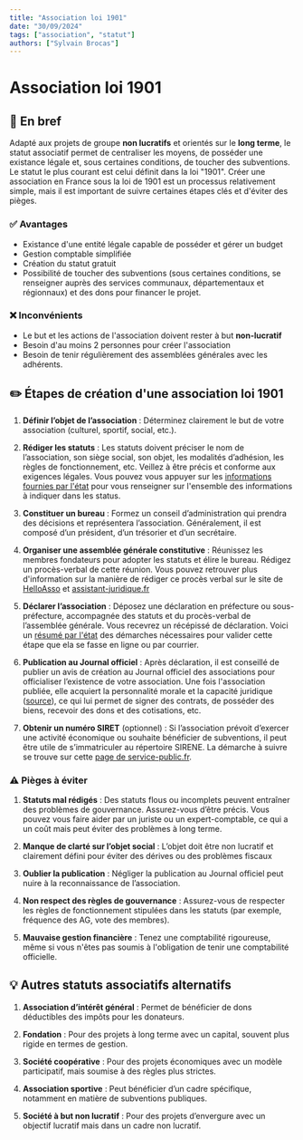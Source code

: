 ```yaml
---
title: "Association loi 1901"
date: "30/09/2024"
tags: ["association", "statut"]
authors: ["Sylvain Brocas"]
---
```


# Association loi 1901

## 📝 En bref
Adapté aux projets de groupe **non lucratifs** et orientés sur le **long terme**, le statut associatif permet de centraliser les moyens, de posséder une existance légale et, sous certaines conditions, de toucher des subventions. Le statut le plus courant est celui définit dans la loi "1901". Créer une association en France sous la loi de 1901 est un processus relativement simple, mais il est important de suivre certaines étapes clés et d'éviter des pièges.

### ✅ Avantages
- Existance d'une entité légale capable de posséder et gérer un budget
- Gestion comptable simplifiée
- Création du statut gratuit
- Possibilité de toucher des subventions (sous certaines conditions, se renseigner auprès des services communaux, départementaux et régionnaux) et des dons pour financer le projet. 

### ❌ Inconvénients
- Le but et les actions de l'association doivent rester à but **non-lucratif**
- Besoin d'au moins 2 personnes pour créer l'association
- Besoin de tenir régulièrement des assemblées générales avec les adhérents.

## ✏️ Étapes de création d'une association loi 1901

1. **Définir l’objet de l’association** :
   Déterminez clairement le but de votre association (culturel, sportif, social, etc.).

2. **Rédiger les statuts** :
   Les statuts doivent préciser le nom de l’association, son siège social, son objet, les modalités d’adhésion, les règles de fonctionnement, etc. Veillez à être précis et conforme aux exigences légales. Vous pouvez vous appuyer sur les [informations fournies par l'état](https://www.service-public.fr/particuliers/vosdroits/F1120) pour vous renseigner sur l'ensemble des informations à indiquer dans les status.

3. **Constituer un bureau** :
  Formez un conseil d’administration qui prendra des décisions et représentera l’association. Généralement, il est composé d’un président, d’un trésorier et d’un secrétaire.

4. **Organiser une assemblée générale constitutive** :
   Réunissez les membres fondateurs pour adopter les statuts et élire le bureau. Rédigez un procès-verbal de cette réunion. Vous pouvez retrouver plus d'information sur la manière de rédiger ce procès verbal sur le site de [HelloAsso](https://www.helloasso.com/blog/proces-verbal-dassemblee-generale-comment-le-rediger/) et [assistant-juridique.fr](https://www.assistant-juridique.fr/modele_pv_assemblee_generale_constitutive.jsp)

5. **Déclarer l’association** :
   Déposez une déclaration en préfecture ou sous-préfecture, accompagnée des statuts et du procès-verbal de l’assemblée générale. Vous recevrez un récépissé de déclaration. Voici un [résumé par l'état](https://www.service-public.fr/particuliers/vosdroits/F1119) des démarches nécessaires pour valider cette étape que ela se fasse en ligne ou par courrier.

6. **Publication au Journal officiel** :
   Après déclaration, il est conseillé de publier un avis de création au Journal officiel des associations pour officialiser l’existence de votre association. Une fois l'association publiée, elle acquiert la personnalité morale et la capacité juridique ([source](https://www.associations.gouv.fr/l-association-declaree.html)), ce qui lui permet de signer des contrats, de posséder des biens, recevoir des dons et des cotisations, etc.

7. **Obtenir un numéro SIRET** (optionnel) :
   Si l’association prévoit d’exercer une activité économique ou souhaite bénéficier de subventions, il peut être utile de s’immatriculer au répertoire SIRENE. La démarche à suivre se trouve sur cette [page de service-public.fr](https://www.service-public.fr/particuliers/vosdroits/F1926).

### ⚠️ Pièges à éviter

1. **Statuts mal rédigés** :
   Des statuts flous ou incomplets peuvent entraîner des problèmes de gouvernance. Assurez-vous d’être précis. Vous pouvez vous faire aider par un juriste ou un expert-comptable, ce qui a un coût mais peut éviter des problèmes à long terme.

2. **Manque de clarté sur l’objet social** :
   L’objet doit être non lucratif et clairement défini pour éviter des dérives ou des problèmes fiscaux

3. **Oublier la publication** :
   Négliger la publication au Journal officiel peut nuire à la reconnaissance de l’association.

4. **Non respect des règles de gouvernance** :
   Assurez-vous de respecter les règles de fonctionnement stipulées dans les statuts (par exemple, fréquence des AG, vote des membres).

5. **Mauvaise gestion financière** :
   Tenez une comptabilité rigoureuse, même si vous n'êtes pas soumis à l'obligation de tenir une comptabilité officielle.

## 💡 Autres statuts associatifs alternatifs

1. **Association d’intérêt général** :
   Permet de bénéficier de dons déductibles des impôts pour les donateurs.

2. **Fondation** :
   Pour des projets à long terme avec un capital, souvent plus rigide en termes de gestion.

3. **Société coopérative** :
   Pour des projets économiques avec un modèle participatif, mais soumise à des règles plus strictes.

4. **Association sportive** :
   Peut bénéficier d’un cadre spécifique, notamment en matière de subventions publiques.

5. **Société à but non lucratif** :
   Pour des projets d’envergure avec un objectif lucratif mais dans un cadre non lucratif.
